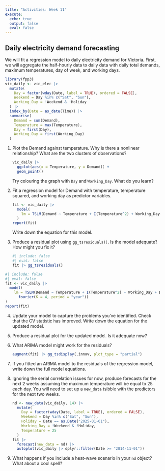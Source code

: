 ```yaml
---
title: "Activities: Week 11"
execute:
  echo: true
  output: false
  eval: false
---
```


## Daily electricity demand forecasting

We will fit a regression model to daily electricity demand for Victoria. First, we will aggregate the half-hourly data to daily data with daily total demands, maximum temperatures, day of week, and working days.

```r
library(fpp3)
vic_daily <- vic_elec |>
  mutate(
    Day = factor(wday(Date, label = TRUE), ordered = FALSE),
    Weekend = Day %in% c("Sat", "Sun"),
    Working_Day = !Weekend & !Holiday
  ) |>
  index_by(Date = as_date(Time)) |>
  summarise(
    Demand = sum(Demand),
    Temperature = max(Temperature),
    Day = first(Day),
    Working_Day = first(Working_Day)
  )
```

1. Plot the Demand against temperature. Why is there a nonlinear relationship? What are the two clusters of observations?

   ```r
   vic_daily |>
     ggplot(aes(x = Temperature, y = Demand)) +
     geom_point()
   ```

   Try colouring the graph with `Day` and `Working_Day`. What do you learn?

2. Fit a regression model for Demand with temperature, temperature squared, and working day as predictor variables.

   ```r
   fit <- vic_daily |>
     model(
       lm = TSLM(Demand ~ Temperature + I(Temperature^2) + Working_Day)
     )
   report(fit)
   ```

   Write down the equation for this model.

3. Produce a residual plot using `gg_tsresiduals()`. Is the model adequate? How might you fix it?

   ```r
   #| include: false
   #| eval: false
   fit |> gg_tsresiduals()
   ```

```r
#| include: false
#| eval: false
fit <- vic_daily |>
  model(
    lm = TSLM(Demand ~ Temperature + I(Temperature^2) + Working_Day + Day +
      fourier(K = 4, period = "year"))
)
report(fit)
```

4. Update your model to capture the problems you've identified. Check that the CV statistic has improved. Write down the equation for the updated model.

5. Produce a residual plot for the updated model. Is it adequate now?

6. What ARIMA model might work for the residuals?

   ```r
   augment(fit) |> gg_tsdisplay(.innov, plot_type = "partial")
   ```

7. If you fitted an ARIMA model to the residuals of the regression model, write down the full model equations.

8. Ignoring the serial correlation issues for now, produce forecasts for the next 2 weeks assuming the maximum temperature will be equal to 25 each day. You will need to set up a `new_data` tsibble with the predictors for the next two weeks.

   ```r
   nd <- new_data(vic_daily, 14) |>
     mutate(
       Day = factor(wday(Date, label = TRUE), ordered = FALSE),
       Weekend = Day %in% c("Sat", "Sun"),
       Holiday = Date == as.Date("2025-01-01"),
       Working_Day = !Weekend & !Holiday,
       Temperature = 25
     )
   fit |>
     forecast(new_data = nd) |>
     autoplot(vic_daily |> dplyr::filter(Date >= "2014-11-01"))
   ```

9. What happens if you include a heat-wave scenario in your `nd` object? What about a cool spell?
